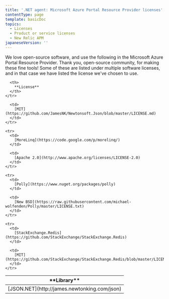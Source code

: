 ```yaml
---
title: '.NET agent: Microsoft Azure Portal Resource Provider licenses'
contentType: page
template: basicDoc
topics:
  - Licenses
  - Product or service licenses
  - New Relic APM
japaneseVersion: ''
---
```


We love open-source software, and use the following in the Microsoft Azure Portal Resource Provider. Thank you, open-source community, for making these fine tools! Some of these are listed under multiple software licenses, and in that case we have listed the license we've chosen to use.

<Table>
  <thead>
    <tr>
      <th width={200}>
        **Library**
      </th>

      <th>
        **License**
      </th>
    </tr>
  </thead>

  <tbody>
    <tr>
      <td>
        [JSON.NET](http://james.newtonking.com/json)
      </td>

      <td>
        [MIT](https://github.com/JamesNK/Newtonsoft.Json/blob/master/LICENSE.md)
      </td>
    </tr>

    <tr>
      <td>
        [MoreLinq](https://code.google.com/p/morelinq/)
      </td>

      <td>
        [Apache 2.0](http://www.apache.org/licenses/LICENSE-2.0)
      </td>
    </tr>

    <tr>
      <td>
        [Polly](https://www.nuget.org/packages/polly)
      </td>

      <td>
        [New BSD](https://raw.githubusercontent.com/michael-wolfenden/Polly/master/LICENSE.txt)
      </td>
    </tr>

    <tr>
      <td>
        [StackExchange.Redis](https://github.com/StackExchange/StackExchange.Redis)
      </td>

      <td>
        [MIT](https://github.com/StackExchange/StackExchange.Redis/blob/master/LICENSE)
      </td>
    </tr>
  </tbody>
</Table>
